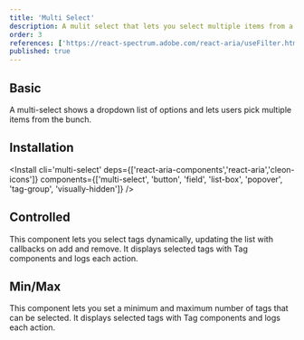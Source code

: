 ```yaml
---
title: 'Multi Select'
description: A mulit select that lets you select multiple items from a list.
order: 3
references: ['https://react-spectrum.adobe.com/react-aria/useFilter.html#usefilter']
published: true
---
```


## Basic

A multi-select shows a dropdown list of options and lets users pick multiple items from the bunch.

<How minW72 toUse='pickers/multi-select-demo' />

## Installation

<Install cli='multi-select' deps={['react-aria-components','react-aria','cleon-icons']} components={['multi-select', 'button', 'field', 'list-box', 'popover', 'tag-group', 'visually-hidden']} />

## Controlled
This component lets you select tags dynamically, updating the list with callbacks on add and remove. It displays selected tags with Tag components and logs each action.
<How toUse="pickers/multi-select-controlled-demo" />

## Min/Max
This component lets you set a minimum and maximum number of tags that can be selected. It displays selected tags with Tag components and logs each action.
<How toUse="pickers/multi-select-min-max-demo" />
